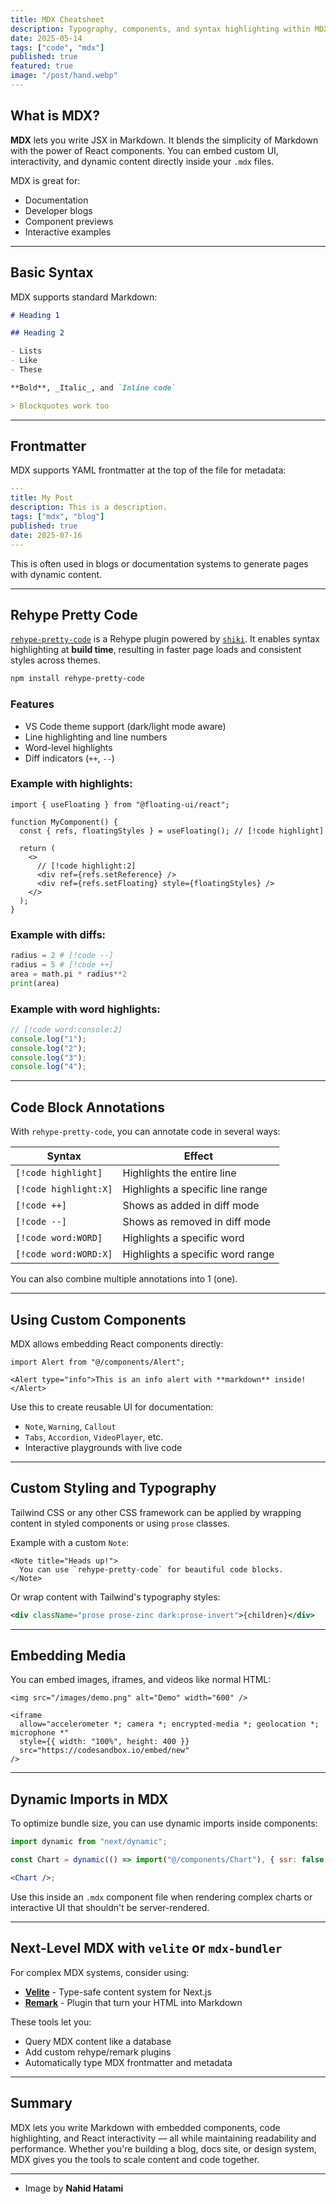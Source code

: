 ```yaml
---
title: MDX Cheatsheet
description: Typography, components, and syntax highlighting within MDX files.
date: 2025-05-14
tags: ["code", "mdx"]
published: true
featured: true
image: "/post/hand.webp"
---
```


## What is MDX?

**MDX** lets you write JSX in Markdown. It blends the simplicity of Markdown with the power of React components. You can embed custom UI, interactivity, and dynamic content directly inside your `.mdx` files.

MDX is great for:

- Documentation
- Developer blogs
- Component previews
- Interactive examples

---

## Basic Syntax

MDX supports standard Markdown:

```md
# Heading 1

## Heading 2

- Lists
- Like
- These

**Bold**, _Italic_, and `Inline code`

> Blockquotes work too
```

---

## Frontmatter

MDX supports YAML frontmatter at the top of the file for metadata:

```yaml
---
title: My Post
description: This is a description.
tags: ["mdx", "blog"]
published: true
date: 2025-07-16
---
```

This is often used in blogs or documentation systems to generate pages with dynamic content.

---

## Rehype Pretty Code

[`rehype-pretty-code`](https://github.com/atomiks/rehype-pretty-code) is a Rehype plugin powered by [`shiki`](https://github.com/shikijs/shiki). It enables syntax highlighting at **build time**, resulting in faster page loads and consistent styles across themes.

```bash
npm install rehype-pretty-code
```

### Features

- VS Code theme support (dark/light mode aware)
- Line highlighting and line numbers
- Word-level highlights
- Diff indicators (`++`, `--`)

### Example with highlights:

```tsx
import { useFloating } from "@floating-ui/react";

function MyComponent() {
  const { refs, floatingStyles } = useFloating(); // [!code highlight]

  return (
    <>
      // [!code highlight:2]
      <div ref={refs.setReference} />
      <div ref={refs.setFloating} style={floatingStyles} />
    </>
  );
}
```

### Example with diffs:

```py
radius = 2 # [!code --]
radius = 5 # [!code ++]
area = math.pi * radius**2
print(area)
```

### Example with word highlights:

```js
// [!code word:console:2]
console.log("1");
console.log("2");
console.log("3");
console.log("4");
```

---

## Code Block Annotations

With `rehype-pretty-code`, you can annotate code in several ways:

| Syntax                | Effect                           |
| --------------------- | -------------------------------- |
| `[!code highlight]`   | Highlights the entire line       |
| `[!code highlight:X]` | Highlights a specific line range |
| `[!code ++]`          | Shows as added in diff mode      |
| `[!code --]`          | Shows as removed in diff mode    |
| `[!code word:WORD]`   | Highlights a specific word       |
| `[!code word:WORD:X]` | Highlights a specific word range |

You can also combine multiple annotations into 1 (one).

---

## Using Custom Components

MDX allows embedding React components directly:

```mdx
import Alert from "@/components/Alert";

<Alert type="info">This is an info alert with **markdown** inside!</Alert>
```

Use this to create reusable UI for documentation:

- `Note`, `Warning`, `Callout`
- `Tabs`, `Accordion`, `VideoPlayer`, etc.
- Interactive playgrounds with live code

---

## Custom Styling and Typography

Tailwind CSS or any other CSS framework can be applied by wrapping content in styled components or using `prose` classes.

Example with a custom `Note`:

```mdx
<Note title="Heads up!">
  You can use `rehype-pretty-code` for beautiful code blocks.
</Note>
```

Or wrap content with Tailwind's typography styles:

```jsx
<div className="prose prose-zinc dark:prose-invert">{children}</div>
```

---

## Embedding Media

You can embed images, iframes, and videos like normal HTML:

```mdx
<img src="/images/demo.png" alt="Demo" width="600" />

<iframe
  allow="accelerometer *; camera *; encrypted-media *; geolocation *; microphone *"
  style={{ width: "100%", height: 400 }}
  src="https://codesandbox.io/embed/new"
/>
```

---

## Dynamic Imports in MDX

To optimize bundle size, you can use dynamic imports inside components:

```jsx
import dynamic from "next/dynamic";

const Chart = dynamic(() => import("@/components/Chart"), { ssr: false });

<Chart />;
```

Use this inside an `.mdx` component file when rendering complex charts or interactive UI that shouldn't be server-rendered.

---

## Next-Level MDX with `velite` or `mdx-bundler`

For complex MDX systems, consider using:

- **[Velite](https://velite.js.org)** - Type-safe content system for Next.js
- **[Remark](https://npmjs.com/package/rehype-remark)** - Plugin that turn your HTML into Markdown

These tools let you:

- Query MDX content like a database
- Add custom rehype/remark plugins
- Automatically type MDX frontmatter and metadata

---

## Summary

MDX lets you write Markdown with embedded components, code highlighting, and React interactivity — all while maintaining readability and performance. Whether you're building a blog, docs site, or design system, MDX gives you the tools to scale content and code together.

---

- Image by **Nahid Hatami**
